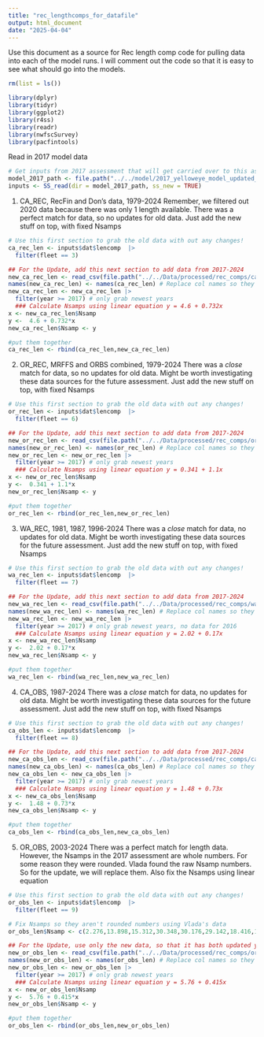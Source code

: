 ```yaml
---
title: "rec_lengthcomps_for_datafile"
output: html_document
date: "2025-04-04"
---
```


Use this document as a source for Rec length comp code for pulling data into each of the model runs. I will comment out the code so that it is easy to see what should go into the models.

```r
rm(list = ls())

library(dplyr)
library(tidyr)
library(ggplot2)
library(r4ss)
library(readr)
library(nwfscSurvey)
library(pacfintools)
```

Read in 2017 model data
```r
# Get inputs from 2017 assessment that will get carried over to this assessment
model_2017_path <- file.path("../../model/2017_yelloweye_model_updated_ss3_exe")
inputs <- SS_read(dir = model_2017_path, ss_new = TRUE)
```

1. CA_REC, RecFin and Don's data, 1979-2024
  Remember, we filtered out 2020 data because there was only 1 length available.
  There was a perfect match for data, so no updates for old data. 
  Just add the new stuff on top, with fixed Nsamps
```r
# Use this first section to grab the old data with out any changes!
ca_rec_len <- inputs$dat$lencomp  |>
  filter(fleet == 3)

## For the Update, add this next section to add data from 2017-2024
new_ca_rec_len <- read_csv(file.path("../../Data/processed/rec_comps/ca_rec_lengths.csv"))
names(new_ca_rec_len) <- names(ca_rec_len) # Replace col names so they match everything else
new_ca_rec_len <- new_ca_rec_len |>
  filter(year >= 2017) # only grab newest years
  ### Calculate Nsamps using linear equation y = 4.6 + 0.732x
x <- new_ca_rec_len$Nsamp
y <-  4.6 + 0.732*x
new_ca_rec_len$Nsamp <- y

#put them together
ca_rec_len <- rbind(ca_rec_len,new_ca_rec_len) 
```

2. OR_REC, MRFFS and ORBS combined, 1979-2024
  There was a *close* match for data, so no updates for old data. 
  Might be worth investigating these data sources for the future assessment.
  Just add the new stuff on top, with fixed Nsamps
```r
# Use this first section to grab the old data with out any changes!
or_rec_len <- inputs$dat$lencomp  |>
  filter(fleet == 6)

## For the Update, add this next section to add data from 2017-2024
new_or_rec_len <- read_csv(file.path("../../Data/processed/rec_comps/or_rec_lengths.csv"))
names(new_or_rec_len) <- names(or_rec_len) # Replace col names so they match everything else
new_or_rec_len <- new_or_rec_len |>
  filter(year >= 2017) # only grab newest years
  ### Calculate Nsamps using linear equation y = 0.341 + 1.1x
x <- new_or_rec_len$Nsamp
y <-  0.341 + 1.1*x
new_or_rec_len$Nsamp <- y

#put them together
or_rec_len <- rbind(or_rec_len,new_or_rec_len) 
```

3. WA_REC, 1981, 1987, 1996-2024
  There was a *close* match for data, no updates for old data. 
  Might be worth investigating these data sources for the future assessment.
  Just add the new stuff on top, with fixed Nsamps
```r
# Use this first section to grab the old data with out any changes!
wa_rec_len <- inputs$dat$lencomp  |>
  filter(fleet == 7)

## For the Update, add this next section to add data from 2017-2024
new_wa_rec_len <- read_csv(file.path("../../Data/processed/rec_comps/wa_rec_lengths.csv"))
names(new_wa_rec_len) <- names(wa_rec_len) # Replace col names so they match everything else
new_wa_rec_len <- new_wa_rec_len |>
  filter(year >= 2017) # only grab newest years, no data for 2016
  ### Calculate Nsamps using linear equation y = 2.02 + 0.17x
x <- new_wa_rec_len$Nsamp
y <-  2.02 + 0.17*x
new_wa_rec_len$Nsamp <- y

#put them together
wa_rec_len <- rbind(wa_rec_len,new_wa_rec_len) 
```

4. CA_OBS, 1987-2024
  There was a *close* match for data, no updates for old data. 
  Might be worth investigating these data sources for the future assessment.
  Just add the new stuff on top, with fixed Nsamps
```r
# Use this first section to grab the old data with out any changes!
ca_obs_len <- inputs$dat$lencomp  |>
  filter(fleet == 8)

## For the Update, add this next section to add data from 2017-2024
new_ca_obs_len <- read_csv(file.path("../../Data/processed/rec_comps/ca_obs_lengths.csv"))
names(new_ca_obs_len) <- names(ca_obs_len) # Replace col names so they match everything else
new_ca_obs_len <- new_ca_obs_len |>
  filter(year >= 2017) # only grab newest years
  ### Calculate Nsamps using linear equation y = 1.48 + 0.73x
x <- new_ca_obs_len$Nsamp
y <-  1.48 + 0.73*x
new_ca_obs_len$Nsamp <- y

#put them together
ca_obs_len <- rbind(ca_obs_len,new_ca_obs_len) 
```

5. OR_OBS, 2003-2024
  There was a perfect match for length data. 
  However, the Nsamps in the 2017 assessment are whole numbers.
  For some reason they were rounded. Vlada found the raw Nsamp numbers. So for the update, we will replace them.
  Also fix the Nsamps using linear equation
```r
# Use this first section to grab the old data with out any changes!
or_obs_len <- inputs$dat$lencomp  |>
  filter(fleet == 9)

# Fix Nsamps so they aren't rounded numbers using Vlada's data
or_obs_len$Nsamp <- c(2.276,13.898,15.312,30.348,30.176,29.142,18.416,14.76,15.14,41.42,26.658,34.626,18.002,19.864)

## For the Update, use only the new data, so that it has both updated years and updated Nsamps 
new_or_obs_len <- read_csv(file.path("../../Data/processed/rec_comps/or_obs_lengths.csv"))
names(new_or_obs_len) <- names(or_obs_len) # Replace col names so they match everything else
new_or_obs_len <- new_or_obs_len |>
  filter(year >= 2017) # only grab newest years
  ### Calculate Nsamps using linear equation y = 5.76 + 0.415x
x <- new_or_obs_len$Nsamp
y <-  5.76 + 0.415*x
new_or_obs_len$Nsamp <- y

#put them together
or_obs_len <- rbind(or_obs_len,new_or_obs_len) 
```